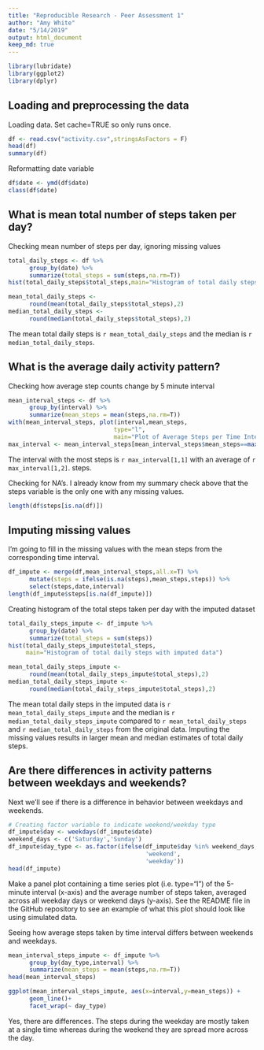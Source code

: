 ```yaml
---
title: "Reproducible Research - Peer Assessment 1"
author: "Amy White"
date: "5/14/2019"
output: html_document
keep_md: true
---
```


```r
library(lubridate)
library(ggplot2)
library(dplyr)
```

## Loading and preprocessing the data

Loading data.  Set cache=TRUE so only runs once.
```r
df <- read.csv("activity.csv",stringsAsFactors = F)
head(df)
summary(df)
```

Reformatting date variable
```r
df$date <- ymd(df$date)
class(df$date)
```

## What is mean total number of steps taken per day?

Checking mean number of steps per day, ignoring missing values
```r
total_daily_steps <- df %>%
      group_by(date) %>%
      summarize(total_steps = sum(steps,na.rm=T))
hist(total_daily_steps$total_steps,main="Histogram of total daily steps")

mean_total_daily_steps <- 
      round(mean(total_daily_steps$total_steps),2)
median_total_daily_steps <- 
      round(median(total_daily_steps$total_steps),2)
```
The mean total daily steps is `r mean_total_daily_steps` and the median is `r median_total_daily_steps`.

## What is the average daily activity pattern?
Checking how average step counts change by 5 minute interval
```r
mean_interval_steps <- df %>%
      group_by(interval) %>%
      summarize(mean_steps = mean(steps,na.rm=T))
with(mean_interval_steps, plot(interval,mean_steps,
                              type="l",
                              main="Plot of Average Steps per Time Interval"))
max_interval <- mean_interval_steps[mean_interval_steps$mean_steps==max(mean_interval_steps$mean_steps),]
```
The interval with the most steps is `r max_interval[1,1]` with an average of `r max_interval[1,2]`. steps.

Checking for NA's.  I already know from my summary check above that the steps variable is the only one with any missing values.
```r
length(df$steps[is.na(df)])
```
## Imputing missing values
I'm going to fill in the missing values with the mean steps from the corresponding time interval. 

```r
df_impute <- merge(df,mean_interval_steps,all.x=T) %>%
      mutate(steps = ifelse(is.na(steps),mean_steps,steps)) %>%
      select(steps,date,interval)
length(df_impute$steps[is.na(df_impute)])

```

Creating histogram of the total steps taken per day with the imputed dataset
```r
total_daily_steps_impute <- df_impute %>%
      group_by(date) %>%
      summarize(total_steps = sum(steps))
hist(total_daily_steps_impute$total_steps,
     main="Histogram of total daily steps with imputed data")

mean_total_daily_steps_impute <- 
      round(mean(total_daily_steps_impute$total_steps),2)
median_total_daily_steps_impute <- 
      round(median(total_daily_steps_impute$total_steps),2)
```
The mean total daily steps in the imputed data is `r mean_total_daily_steps_impute` and the median is `r median_total_daily_steps_impute` compared to `r mean_total_daily_steps` and `r median_total_daily_steps` from the original data.  Imputing the missing values results in larger mean and median estimates of total daily steps. 

## Are there differences in activity patterns between weekdays and weekends?

Next we'll see if there is a difference in behavior between weekdays and weekends.

```r
# Creating factor variable to indicate weekend/weekday type
df_impute$day <- weekdays(df_impute$date)
weekend_days <- c('Saturday','Sunday')
df_impute$day_type <- as.factor(ifelse(df_impute$day %in% weekend_days,
                                       'weekend',
                                       'weekday'))
head(df_impute)
```

Make a panel plot containing a time series plot (i.e. \color{red}{\verb|type = "l"|}type="l") of the 5-minute interval (x-axis) and the average number of steps taken, averaged across all weekday days or weekend days (y-axis). See the README file in the GitHub repository to see an example of what this plot should look like using simulated data.

Seeing how average steps taken by time interval differs between weekends and weekdays.
```r
mean_interval_steps_impute <- df_impute %>%
      group_by(day_type,interval) %>%
      summarize(mean_steps = mean(steps,na.rm=T))
head(mean_interval_steps)

ggplot(mean_interval_steps_impute, aes(x=interval,y=mean_steps)) +
      geom_line()+
      facet_wrap(~ day_type)
```

Yes, there are differences.  The steps during the weekday are mostly taken at a single time whereas during the weekend they are spread more across the day. 